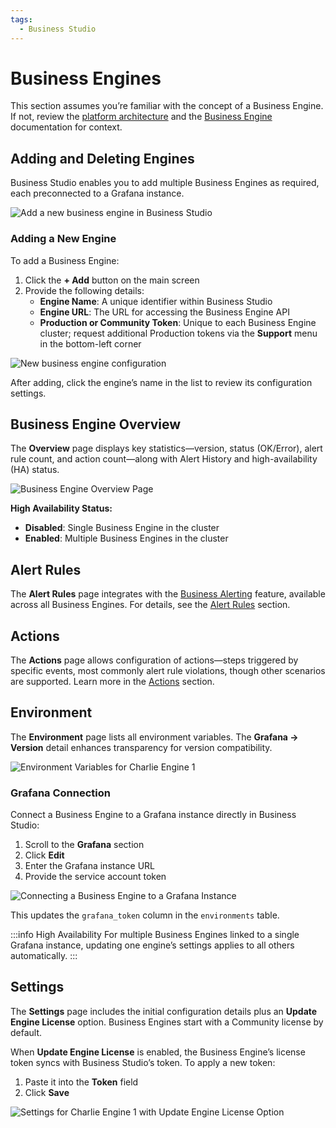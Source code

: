 ```yaml
---
tags:
  - Business Studio
---
```



# Business Engines

This section assumes you’re familiar with the concept of a Business Engine. If not, review the [platform architecture](/big/#architecture) and the [Business Engine](/big/engine/) documentation for context.

## Adding and Deleting Engines

Business Studio enables you to add multiple Business Engines as required, each preconnected to a Grafana instance.

<Image
  title="Add a new business engine in Business Studio"
  src="/img/big/business-engine/add-engine.png"
/>

### Adding a New Engine

To add a Business Engine:

1. Click the **+ Add** button on the main screen
2. Provide the following details:
   - **Engine Name**: A unique identifier within Business Studio
   - **Engine URL**: The URL for accessing the Business Engine API
   - **Production or Community Token**: Unique to each Business Engine cluster; request additional Production tokens via the **Support** menu in the bottom-left corner

<Image
  title="New business engine configuration"
  src="/img/big/business-studio/new-engine.png"
/>

After adding, click the engine’s name in the list to review its configuration settings.

## Business Engine Overview

The **Overview** page displays key statistics—version, status (OK/Error), alert rule count, and action count—along with Alert History and high-availability (HA) status.

<Image
  title="Business Engine Overview Page"
  src="/img/big/business-engine/tab-overview.png"
/>

**High Availability Status:**

- **Disabled**: Single Business Engine in the cluster
- **Enabled**: Multiple Business Engines in the cluster

## Alert Rules

The **Alert Rules** page integrates with the [Business Alerting](/big/alerting/) feature, available across all Business Engines. For details, see the [Alert Rules](/big/alerting/manage-alert-rules/) section.

## Actions

The **Actions** page allows configuration of actions—steps triggered by specific events, most commonly alert rule violations, though other scenarios are supported. Learn more in the [Actions](/big/studio/actions/) section.

## Environment

The **Environment** page lists all environment variables. The **Grafana -> Version** detail enhances transparency for version compatibility.

<Image
  title="Environment Variables for Charlie Engine 1"
  src="/img/big/business-studio/tab-env.png"
/>

### Grafana Connection

Connect a Business Engine to a Grafana instance directly in Business Studio:

1. Scroll to the **Grafana** section
2. Click **Edit**
3. Enter the Grafana instance URL
4. Provide the service account token

<Image
  title="Connecting a Business Engine to a Grafana Instance"
  src="/img/big/business-studio/token.png"
/>

This updates the `grafana_token` column in the `environments` table.

:::info High Availability
For multiple Business Engines linked to a single Grafana instance, updating one engine’s settings applies to all others automatically.
:::

## Settings

The **Settings** page includes the initial configuration details plus an **Update Engine License** option. Business Engines start with a Community license by default.

When **Update Engine License** is enabled, the Business Engine’s license token syncs with Business Studio’s token. To apply a new token:

1. Paste it into the **Token** field
2. Click **Save**

<Image
  title="Settings for Charlie Engine 1 with Update Engine License Option"
  src="/img/big/business-studio/update-engine-license.png"
/>
